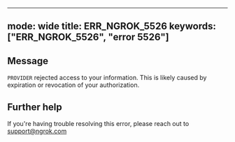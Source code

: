 
---
mode: wide
title: ERR_NGROK_5526
keywords: ["ERR_NGROK_5526", "error 5526"]
---

## Message
`PROVIDER` rejected access to your information. This is likely caused by expiration or revocation of your authorization.




## Further help
If you're having trouble resolving this error, please reach out to [support@ngrok.com](mailto:support@ngrok.com?subject=Help%20with%20ERR_NGROK_5526)

